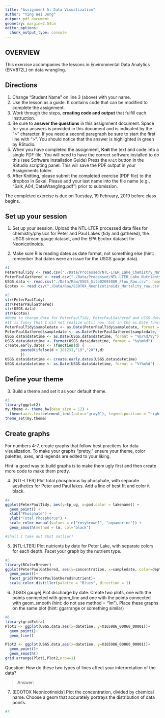 ```yaml
---
title: "Assignment 5: Data Visualization"
author: "Ying Wei Jong"
output: pdf_document
geometry: margin=2.54cm
editor_options: 
  chunk_output_type: console
---
```


## OVERVIEW

This exercise accompanies the lessons in Environmental Data Analytics (ENV872L) on data wrangling. 

## Directions
1. Change "Student Name" on line 3 (above) with your name.
2. Use the lesson as a guide. It contains code that can be modified to complete the assignment.
3. Work through the steps, **creating code and output** that fulfill each instruction.
4. Be sure to **answer the questions** in this assignment document.
Space for your answers is provided in this document and is indicated by the ">" character.
If you need a second paragraph be sure to start the first line with ">".
You should notice that the answer is highlighted in green by RStudio. 
6. When you have completed the assignment, **Knit** the text and code into a single PDF file.
You will need to have the correct software installed to do this (see Software Installation Guide)
Press the `Knit` button in the RStudio scripting panel.
This will save the PDF output in your Assignments folder.
8. After Knitting, please submit the completed exercise (PDF file) to the dropbox in Sakai. Please add your last name into the file name (e.g., "Salk_A04_DataWrangling.pdf") prior to submission.

The completed exercise is due on Tuesday, 19 February, 2019 before class begins.

## Set up your session 
1. Set up your session. Upload the NTL-LTER processed data files for chemistry/physics for Peter and Paul Lakes (tidy and gathered), the USGS stream gauge dataset, and the EPA Ecotox dataset for Neonicotinoids. 

2. Make sure R is reading dates as date format, not something else (hint: remember that dates were an issue for the USGS gauge data).

```r
#1
PeterPaulTidy <- read.csv("./Data/Processed/NTL-LTER_Lake_Chemistry_Nutrients_PeterPaul_Processed.csv", header=T)
PeterPaulGathered <- read.csv("./Data/Processed/NTL-LTER_Lake_Nutrients_PeterPaulGathered_Processed.csv", header=T)
USGS.data <- read.csv("./Data/Raw/USGS_Site02085000_Flow_Raw.csv", header=T)
Ecotox <- read.csv("./Data/Raw/ECOTOX_Neonicotinoids_Mortality_raw.csv")

#2
str(PeterPaulTidy) 
str(PeterPaulGathered)
str(USGS.data) 
str(Ecotox)
#Need to change date for PeterPaulTidy, PeterPaulGathered and USGS.data
#It is funny that I did not realize until now, but in the as.Date function, I need to make sure that the format i specified is the same format with what the raw.data has, otherwise R cannot understand it.
PeterPaulTidy$sampledate <- as.Date(PeterPaulTidy$sampledate, format = "%m/%d/%y")
PeterPaulGathered$sampledate <- as.Date(PeterPaulGathered$sampledate, format = "%Y-%m-%d")
USGS.data$datetime <- as.Date(USGS.data$datetime, format = "%m/%d/%y")
USGS.data$datetime <- format(USGS.data$datetime, format = "%y%m%d")
create.early.dates <- (function(d) {
       paste0(ifelse(d > 181231,"19","20"),d)
       })
USGS.data$datetime <- create.early.dates(USGS.data$datetime)
USGS.data$datetime <- as.Date(USGS.data$datetime, format = "%Y%m%d")

```
## Define your theme
3. Build a theme and set it as your default theme.

```r
#3
library(ggplot2)
my.theme <- theme_bw(base_size = 12) + 
  theme(axis.text=element_text(color="gray0"), legend.position = "right")
theme_set(my.theme)
```

## Create graphs
For numbers 4-7, create graphs that follow best practices for data visualization. To make your graphs "pretty," ensure your theme, color palettes, axes, and legends are edited to your liking.

Hint: a good way to build graphs is to make them ugly first and then create more code to make them pretty.

4. [NTL-LTER] Plot total phosphorus by phosphate, with separate aesthetics for Peter and Paul lakes. Add a line of best fit and color it black.

```r
#4
ggplot(PeterPaulTidy, aes(y=tp_ug, x=po4,color = lakename)) +
  geom_point() +
  xlab("Phosphate") +
  ylab("Total Phosphorus") + 
  scale_color_manual(values = c("rosybrown1", "aquamarine")) +
  geom_smooth(method = lm, col="black")

#Shall I take out that outlier?
```


5. [NTL-LTER] Plot nutrients by date for Peter Lake, with separate colors for each depth. Facet your graph by the nutrient type.

```r
#5
library(RColorBrewer)
ggplot(PeterPaulGathered, aes(y=concentration, x=sampledate, color=depth))+
  geom_point()+
  facet_grid(PeterPaulGathered$nutrient)+
  scale_color_distiller(palette = "Blues", direction = 1)
```


6. [USGS gauge] Plot discharge by date. Create two plots, one with the points connected with geom_line and one with the points connected with geom_smooth (hint: do not use method = "lm"). Place these graphs on the same plot (hint: ggarrange or something similar)

```r
#6
library(gridExtra)
Plot1 <- ggplot(USGS.data,aes(x=datetime, y=X165986_00060_00001))+
  geom_point()+
  geom_line()

Plot2 <- ggplot(USGS.data,aes(x=datetime, y=X165986_00060_00001))+
  geom_point()+
  geom_smooth()
grid.arrange(Plot1,Plot2,nrow=1)


```
Question: How do these two types of lines affect your interpretation of the data?

> Answer:

7. [ECOTOX Neonicotinoids] Plot the concentration, divided by chemical name. Choose a geom that accurately portrays the distribution of data points.

```r
#7 

```



